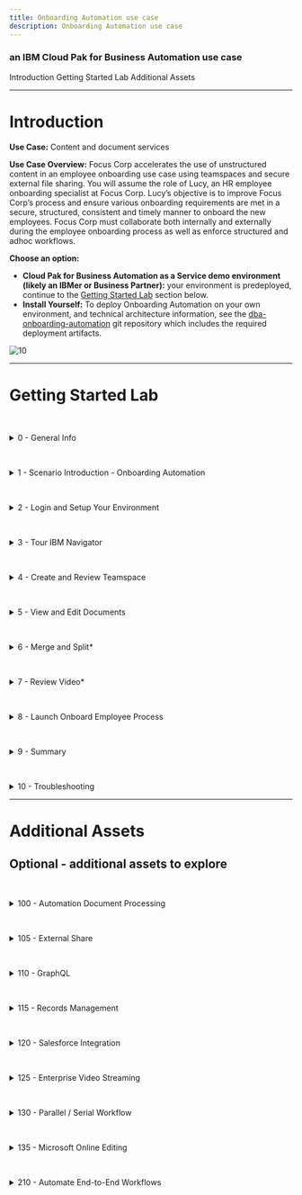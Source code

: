 ```yaml
---
title: Onboarding Automation use case
description: Onboarding Automation use case
---
```


### an IBM Cloud Pak for Business Automation use case

<AnchorLinks>
  <AnchorLink>Introduction</AnchorLink>
  <AnchorLink>Getting Started Lab</AnchorLink>
  <AnchorLink>Additional Assets</AnchorLink>
</AnchorLinks>

***

# Introduction

**Use Case:** Content and document services

**Use Case Overview:** Focus Corp accelerates the use of unstructured content in an employee onboarding use case using teamspaces and secure external file sharing. You will assume the role of Lucy, an HR employee onboarding specialist at Focus Corp. Lucy’s objective is to improve Focus Corp’s process and ensure various onboarding requirements are met in a secure, structured, consistent and timely manner to onboard the new employees. Focus Corp must collaborate both internally and externally during the employee onboarding process as well as enforce structured and adhoc workflows. 

**Choose an option:**

  * **Cloud Pak for Business Automation as a Service demo environment (likely an IBMer or Business Partner):** your environment is predeployed, continue to the [Getting Started Lab](#getting-started-lab) section below.
  * **Install Yourself:** To deploy Onboarding Automation on your own environment, and technical architecture information, see the <a href="https://github.com/ibm-cloud-architecture/dba-onboarding-automation" target="_blank">dba-onboarding-automation</a> git repository which includes the required deployment artifacts.

 ![10](./images/010-Intro-OnboardingAutomation.png)

***

# Getting Started Lab

<a name="lab-section-0"></a>
<br/>
<details>
<summary>0 - General Info</summary>

<br/>

Below are some of the icons used throughout this lab

> ℹ️ &nbsp; &nbsp; **Informational note**

> ⚠️  &nbsp; &nbsp;**Warning note**

> ﹡ &nbsp; &nbsp; **Sections identified with a ﹡ indicates that the section may require deeper technical expertise <br />
&nbsp; &nbsp; &nbsp; &nbsp; &nbsp; and should be skipped by non-technical users**

</details>

<a name="lab-section-1"></a>
<br/>
<details>
<summary>1 - Scenario Introduction - Onboarding Automation</summary>

<br/>

**Use Case Overview**

<br/>

Employee applicant (John Doe) submitted an employee application and video interview along with other materials as part of the employment application process. During this process, HR processors initially reviewed the employment application making comments and annotations on the document along with entering video bookmarks, allowing additional reviewers to quickly locate key responses. Lucy along with other reviewers are able to review all the information and documents pertaining to applicant John Doe in the teamspace in a consistent and secure manner using an intuitive user-interface. Some of the information such as the applicant's SSN, is available on some of the documents but they are redacted so that only reviewers with the appropriate permission are able to see the redacted content. The use of video bookmarks also allows Lucy to quickly jump to key sections of the video without necessarily having to watch the entire video. Finally, Lucy is able to integrate with enterprise workflow to launch additional manual and automated processes.

<br/>

**Discovery Map**

<br/>

![44](./images/000-Intro-DiscoveryMap.png)

<br/>

[Go to top](#lab-section-1) | [Go to Getting Started Lab](#getting-started-lab)
</details>

<a name="lab-section-2"></a>
<br/>

<details>

<summary>2 - Login and Setup Your Environment</summary>

<br/>

This demo requires the use of a Cloud Pak for Business Automation, select one of the options below to access an environment

<br/>

<a name="lab-section-2a"></a>
<br/>
<details>
<summary style="margin-left: 40px">Option 2A - Using a Cloud Pak for Business Automation as a Service environment (likely an IBMer or Business Partner)?</summary>

<br/>

<p style="margin-left: 40px">

IBM maintains multiple SaaS tenants that can be reserved and accessed by both IBMers and Business Partners.    

<br/>

Please login to IBM Technology Zone and navigate to <a href="https://techzone.ibm.com/collection/5fdfcf8b99cf35001ee4954d" target="_blank">here</a> to reserve an environment.  

<br/>
Once you have access to an environment, please continue here:

1\. Enablement Users, your environment setup should already be completed, please continue.  
2\. Demo Users, once your account administrator completes the below setup and provides you access, please continue.  
3\. Administrator Users, expand the following section to access additional steps to setup access for yourself and others in your environment.

</p>

<br/>

<a name="lab-section-2aa"></a>
<br/>
<details>
<summary style="margin-left: 80px">Additional on Cloud Administrator Setup</summary>

<p style="margin-left: 80px">

<br/>

1\. Login to your Cloud Pak for Business Automation as a Service demo environment <a href="http://automationcloud.ibm.com" target="_blank">here</a> to access your portal.  
2\. Open the menu in the upper left.  
3\. Under **Administer subscriptions**, click **Access management**.  
4\. Locate or search for your user and ensure all environments (Development and so on) are activated.  
5\. Click the pencil icon on the right side of your user row and ensure the appropriate roles are selected (below is an example set of roles).  
6\. Repeat this process for all users that need access using the below for reference.  

</p>

<br/>

<p style="margin-left: 80px">

<Row>
<Column colLg={4} colMd={4}>

**All User Access Roles**

![2](./images/required-roles.png)
<br/>

</Column>
<Column colLg={4} colMd={4}>

**All Administrator Roles**

![2](./images/all-admin-roles.png)
<br/>

</Column>
</Row>

</p>

<br/>

<p style="margin-left: 80px">

[Go to top](#lab-section-2aa) | [Go to Getting Started Lab](#getting-started-lab)

</p>

</details>

> Enablement and Demo Users, continue here...

<p style="margin-left: 40px">

4\. Login to your Cloud Pak for Business Automation as a Service demo environment <a href="http://automationcloud.ibm.com" target="_blank">here</a> to access your portal.  
5\. Open the menu in the upper left  
6\. Select **Production** and then **Run**  

<br/>

![11](./images/001c-Portal.png)

<br/>

7\. Click the **Business Automation Apps** tile to launch the Business Automation Navigator desktop  

<br/>

![11](./images/001d-Portal.png)

<br/>

8\. Wait for the desktop to load in a new browser window/tab (it can take some time)  

<br/>

9\. Start by reviewing the available demos, they all represent a business automation use case so you can easily get started.  

<br/>

![11](./images/001d-BAN.png)

<br/>

10\. When ready, click the **Onboarding Automation** tile to launch the demo.  

<br/>

![13](./images/Application01b.png)

<br/>

11\. Check the tabs to learn more about the demo  
&nbsp; &nbsp;&nbsp; &nbsp; a\. **Storyboard**  
&nbsp; &nbsp;&nbsp; &nbsp; b\. **Discovery Map**  

<br/>

![13](./images/Application03-Tabs.png)

<br/>

12\. Navigate to the **Run the demo!** tab and then click on the picture of the **Lucy - HR Employee Onboarding Specialist**  

<br/>

![13](./images/Application03-Lucy.png)

> Please continue to the next section...

[Go to top](#lab-section-2a) | [Go to Getting Started Lab](#getting-started-lab)
</p>
</details>

<br/>

<a name="lab-section-2b"></a>
<br/>
<details>
<summary style="margin-left: 40px">Option 2B - Are You Using Your Own Environment (not an on Cloud trial/demo)?</summary>

<br/>

<p style="margin-left: 40px">

1\. Standard Users, once your account administrator completes the below setup and provides you access, please continue.    
2\. Administrator Users, expand the following section to access additional information to setup access for yourself and others in your environment:  

<br/>

</p>

<details>
<summary style="margin-left: 80px">Additional Administrator Setup For Your Own Environment</summary>

<p style="margin-left: 80px">

<br/>

See the <a href="https://github.com/ibm-cloud-architecture/dba-onboarding-automation" target="_blank">dba-onboarding-automation</a> git repository to deploy on your own platform.

</p>

<br/>

</details>

> Standard Users, continue here...

<p style="margin-left: 40px">

3\. Ask your administrator for the URL to the desktop in Business Automation Navigator and your login credentials  

4\. Wait for the desktop to load in a new browser window/tab (it can take some time)  

5\. Start by reviewing the available demos, they all represent a business automation use case so you can easily get started.  

<br/>

![11](./images/001d-BAN.png)

<br/>

6\. When ready, click the **Onboarding Automation** tile to launch the demo.  

<br/>

![13](./images/Application01b.png)

<br/>

7\. Check the tabs to learn more about the demo  
&nbsp; &nbsp;&nbsp; &nbsp; a\. **Storyboard**  
&nbsp; &nbsp;&nbsp; &nbsp; b\. **Discovery Map**  

<br/>

![13](./images/Application03-Tabs.png)

<br/>

8\. Navigate to the **Run the demo!** tab and then click on the picture of the **Lucy - HR Employee Onboarding Specialist**  

<br/>

![13](./images/Application03-Lucy.png)

</p>

> Please continue to the next section...

<p style="margin-left: 40px">

[Go to top (Option 2b)](#lab-section-2b) | [Go to Getting Started Lab](#getting-started-lab)

</p>

</details>

<br/>

[Go to top](#lab-section-2) | [Go to Getting Started Lab](#getting-started-lab)
</details>

<a name="lab-section-3"></a>
<br/>
<details>
<summary>3 - Tour IBM Navigator</summary>

#### IBM Navigator is a desktop for an organization's workers to find and organize information.

<br/>

You are now a Human Resources (HR) Onboarding Specialist, Lucy, at Focus Corp reviewing an applicant, John Doe, for employment. As an onboarding specialist, Lucy will use the IBM Navigator user interface to review content submitted by John such as the employment application and video interview.

<br/>

Let's take a quick tour of the **IBM Navigator** user interface.

<br/>

1\. Click on the navigation menu icon in the upper left corner of the screen  

<br/>

The navigation menu icon (also commonly referred to as the hamburger icon) is used to access the navigation menu and features such as **Browse**, **Search**, **Share**, **Teamspaces**, **Work**, **Cases** and **Reports**. Additional features can also be added using plugins. This interface including the top banner, list of features and menu options are configurable through the use of desktops.

<br/>

Note: The **Reports** feature is used for Records Management and may or may not be installed on your environment. Records Management related activities such as declaring a record can be done automatically and also manually using the **Browse** feature. The **Work** and **Cases** feature show workflow tasks assigned to the user and case manager activities (respectively).

<br/>

 ![13](./images/100-Navigator-Hamburger.png)

<br/>

2\. Click the **Browse** feature  

<br/>

 ![44](./images/100-Navigator-BrowseFeature.png)

<br/>

You are now viewing a repository called **Corporate Operations** which is an **IBM FileNet Content Manager** repository. You can also access other repositories and perform cross-repository searches using **CM8** (IBM Content Manager), **CMOD** (IBM Content Manager OnDemand), **Box®** and **CMIS** (Content Management Interoperability Services) compliant repositories like **Alfresco®** and **Microsoft SharePoint®** On-Premises.

<br/>

3\. From the folder structure on the left side of the screen, traverse and click on the **Focus Corp Docs / Human Resources / Onboarded Employees** folder representing content for onboarded employees.  

<br/>

 ![13](./images/110c-Navigator-OnboardedEmployees.png)

<br/>

As shown the diagram above, the center or content area of the screen shows the selected content which may also be used to traverse the folder structure. Additionally, the top of the content area displays the full folder structure of the selected content.

<br/>

4\. Click on the **Selena Swift** checkbox as shown in the diagram below.  

<br/>

Please note that the folder can be selected by either clicking on the checkbox -OR- by clicking on the folder row. If a checkbox is not visible, contact your administrator to enable **Content list checkboxes** at the desktop level. Clicking on the folder name text will select the folder and additionally traverse into the folder.

<br/>

 ![13](./images/115-Navigator-SelenaSwift.png)

<br/>

For onboarded employee – **Selena Swift**, you can see custom folder properties such as the **First Name**, **Last Name**, **Employee ID**, **Onboarded** status and **Hire Date**.

<br/>

5\. Navigate to the **Focus Corp Docs / Human Resources / Onboarded Employees / Selena Swift / Employee Packet** folder and then click on the checkbox for the first document. Next, in the upper-right corner, select the different **Views** (**Details**, **Magazine**, **Filmstrip**). As shown in the diagram below, the **Details** view is shown as the default view.  

<br/>

 ![13](./images/120c-Navigator-EmployeePacket.png)

<br/>

In our example, Focus Corp maintains an **Employee Packet** folder that contains new employee info documents such as the **Confidentiality Agreement** and **Employee Manual**. In the **Details** view, you are able to see the thumbnail and properties of the selected content.

<br/>

6\. Select the **Magazine** view  

<br/>

 ![13](./images/121-Navigator-Magazine.png)

<br/>

In the **Magazine** view, you can now see the same content along with social features such as **Likes**, **Tags**, **Downloads** and **Comments**.

<br/>

7\. Select the **Filmstrip** view. The **Filmstrip** view is very useful for looking at media such pictures. Select the **Photos** folder below the **Employee Packet** folder and then select each picture document.

<br/>

 ![13](./images/122-Navigator-Filmstrip.png)

<br/>

[Go to top](#lab-section-3) | [Go to Getting Started Lab](#getting-started-lab)
</details>

<a name="lab-section-4"></a>
<br/>
<details>
<summary>4 - Create and Review Teamspace</summary>

#### Let’s now look at teamspaces. Teamspaces represent a focused view of the relevant folders, documents and searches that a team needs to complete their tasks.

<br/>

Our use case revolves around Lucy reviewing an existing teamspace for employee applicant John Doe. Typicaly, the teamspace would already be created, processed and reviewed by a few HR processors before reaching Lucy to further review and approve the applicant for onboarding. In this section, you first create an employee onboarding teamspace for the employee applicant John Doe. Next, you will review how a teamspace is used once it is created.

<br/>

<a name="lab-section-41"></a>
<br/>
<details>
<summary style="margin-left: 40px">4.1 - Create Teamspace</summary>
<p style="margin-left: 40px">

<br/>

An **Employee Onboarding** teamspace template should already be available. If not or if you want to learn more about creating teamspace templates, please proceed to the section below - **4.1.1 - Teamspace Template Builder**. Otherwise, proceed to section **4.1.2 - Teamspace Builder**.

<br/>

</p>

<a name="lab-section-411"></a>
<br/>
<details>
<summary style="margin-left: 80px">4.1.1 - Teamspace Template Builder*</summary>
<p style="margin-left: 80px">

> ℹ️ &nbsp; This section is optional, if you do not want to perform this section, please proceed to the next section.

This section covers the creation of a teamspace template using the teamspace template builder.

<br/>

The use of teamspace templates allows for the configuration of the folder hierarchy, documents, search templates, and security in a user-friendly wizard interface which can then be used to create teamspaces in a timely, secure and consistent manner.

<br/>

1\. From the navigation menu, click on **Teamspaces**  

<br/>

 ![13](./images/additional-assets/teamspace-template/100-Teamspace-Feature.png)

<br/>
<br/>

2\. Click on the **Templates** tab and then click on **New Template**  

<br/>

 ![13](./images/additional-assets/teamspace-template/110-New-Teamspace-Template.png)

<br/>

As shown in the diagram below, the **Teamspace Template Builder** is displayed.

<br/>

The teamspace template builder uses a wizard-driven user interface that guides you through the following steps:
- Define Teamspace Template
- Select Searches
- Select Classes or Entry Templates
- Folders and Documents Tree
- Select Roles

<br/>

 ![13](./images/additional-assets/teamspace-template/120-Template-Builder.png)

<br/>
<br/>

3\. Teamspace Template Builder - Define Teamspace Template  

<br/>

Enter a value for the **Template name** and **Template description**. If you are using a shared environment and plan to share the template, please select a value that distinguishes your template from others. In the diagram below, a generic template name and description is used for the employee onboarding use case and specified not to share the template.

<br/>

At this point, you can continue to the next step by clicking on the **Next** button for the remaining configuration items (searches, classes/entry templates, folders/documents and roles). At any point, you can complete the configuration of the template by clicking on the **Finish** button and optionally edit the configuration at a later time.

<br/>

When complete, click on the **Next** button to continue to the next step.

<br/>

 ![13](./images/additional-assets/teamspace-template/130-Define-Teamspace-Template.png)

<br/>
<br/>

4\. Teamspace Template Builder - Select Searches  

<br/>

You will not specify any searches for the teamspace, click the **Next** button to continue to the next step

<br/>

 ![13](./images/additional-assets/teamspace-template/140b-Select-Searches.png)

<br/>
<br/>

5\. Teamspace Template Builder - Select Classes or Entry Templates  

<br/>

This step specifies either document classes or entry templates that can be used to store documents into the teamspace. You will configure this step using classes. As shown in the diagram below, first click the option for **Use classes to add documents**. Select the **Employment Application** and the **Document** classes and click the **Add** button. Finally, click on the **Next** button to continue to the next step.

<br/>

 ![13](./images/additional-assets/teamspace-template/150-Template-Select-Classes.png)

<br/>

>Note: if the **Employment Application** class is not available, please contact your Administrator to make it available to you. Otherwise, selecting the default **Document** is sufficient - you will just not see the custom properties (First Name, Last Name, Application Date) when adding the application document to the teamspace.

<br/>
<br/>

6\. Teamspace Template Builder - Folders and Documents Tree

<br/>

This step configures the folder structure that will be used for the teamspace. Additionally, documents can be added to the folder(s). The use of a common folder structure and default documents provides a consistent process so that any teamspaces created with this template uses a consistent and standardized folder hierarchy and documents.

<br/>

Click **New Folder** and then build the folder structure shown below or create your own custom folder structure. To add a document to a folder, click on the **Add Document** button and add a document. When complete, click on the **Next** button to continue to the last step.

<br/>

 ![13](./images/additional-assets/teamspace-template/160-Folders-Documents-Tree.png)


<br/>
<br/>

7\. Teamspace Template Builder - Select Roles

<br/>

This steps allows you to either associate existing role templates or create custom roles for the teamspace template. Click **New Role**, enter a **Role Name** / **Role Description** and then set the desired permissions for the role.

<br/>

As shown in the diagram below, create one or more the following custom roles: HR - Human Resources, Payroll - Payroll, Manager - Department Manager, IT - Information Technology. Alternatively, you can also select an existing role template available at the bottom and add them to the teamspace template. When complete, click on the **Finish** button to complete the setup of the teamspace template. The teamspace template can be updated at a later time if desired.

<br/>

 ![13](./images/additional-assets/teamspace-template/170b-Select-Roles.png)

<br/>

The teamspace template is now complete, please refer to the next section **4.1.2 Teamspace Builder** to create a teamspace from this template.

<br/>

[Go to top (Teamspace Template Builder)](#lab-section-411) | [Go to Getting Started Lab](#getting-started-lab)

<br/>

</p>

</details>

<a name="lab-section-412"></a>
<br/>
<details>
<summary style="margin-left: 80px">4.1.2 - Teamspace Builder</summary>
<p style="margin-left: 80px">

<br/>

This section covers how to create a teamspace from the **Employee Onboarding** teamspace template that was created in the section above.

<br/>

Download the items below, these items will be added later to the teamspace:
* Employment Application - [Focus Corp - Employment Application.pdf](https://github.com/ibm-cloud-architecture/dba-onboarding-automation/raw/main/content-services/sample-content/Focus%20Corp%20-%20Employment%20Application.pdf)
* Video Interview - <a href="https://ibm.box.com/s/wrg8tk9cx7bi4g23wjk19esxi1rmnl8l" target="_blank">Focus Corp - Video Interview - John Doe - KT.mp4</a>

<br/>

1\. From the navigation menu, click on **Teamspaces**

<br/>

 ![13](./images/additional-assets/teamspace-template/100-Teamspace-Feature.png)

<br/>

2\. Click on the **Teamspaces** tab and then click on **New Teamspace**

<br/>

 ![13](./images/additional-assets/teamspace-template/200b-New-Teamspace.png)

<br/>

As shown in the diagram below, the **Teamspace Builder** is displayed.

<br/>

Similar to the **Teamspace Template Builder**, the **Teamspace Builder** uses a wizard-driven user interface that guides you through the following steps:
- Define Teamspace
- Select Searches
- Select Classes or Entry Templates
- Folders and Documents Tree
- Select Users

<br/>

 ![13](./images/additional-assets/teamspace-template/210-Teamspace-Builder.png)

<br/>

3\. Teamspace Builder - Define Teamspace  

<br/>

Enter a value for the **Template name** and **Template description**. If you are using a shared environment, please select a value that distinguishes your teamspace from others. Next, select the **Employee Onboarding** template or the teamspace template that was created in section **4.1.1 Teamspace Template Builder**.

<br/>

When complete, review the information after the diagram below and then click on the **Next** button to continue to the next step.

<br/>

![13](./images/additional-assets/teamspace-template/220-Define-Teamspace.png)

<br/>

You can directly build the teamspace or you can specify the teamspace template that contains some predefined configuration settings. Using the template allows us to consistently build the teamspace ensuring the proper folder, documents, searches and roles are configured for every new project. At the same time, you are also able to slightly modify these settings as you create the teamspace for any additional configuration that may be needed for the specific teamspace.

<br/>

At this point, you can continue to the next step by clicking on the **Next** button for the remaining configuration items (searches, classes/entry templates, folders/documents and roles). At any point, you can complete the configuration of the template by clicking on the **Finish** button and optionally edit the configuration at a later time.

<br/>

When complete, click on the **Next** button to continue to the next step.

<br/>

4\. Teamspace Builder - Select Searches

<br/>

Any saved searches that were included in the teamspace template should be listed in the **Selected searches** area. If desired, add any searches that you would like to be included in the teamspace. When complete, click the **Next** button to continue to the next step.

<br/>

![13](./images/additional-assets/teamspace-template/230-Select-Searches.png)

<br/>

5\. Teamspace Builder - Select Classes or Entry Templates

<br/>

This step identifies the classes or entry templates that were configured with the teamspace template. Any document classes or entry templates that were included in the teamspace template should be listed in the **Selected Classes / Entry Templates** area.

<br/>

Click the **Next** button

<br/>

![13](./images/additional-assets/teamspace-template/240-Teamspace-Select-Classes.png)


<br/>

6\. Teamspace Builder - Folders and Documents Tree

<br/>

As shown below, the folder structure and associated documents were automatically created based on the teamspace template. In this step, you will add the [Employment Application](https://github.com/ibm-cloud-architecture/dba-onboarding-automation/raw/main/content-services/sample-content/Focus%20Corp%20-%20Employment%20Application.pdf) into **Application** folder.

<br/>

Right-click on the **Application** folder and click on **Add Document from Local Drive**

<br/>

![13](./images/additional-assets/teamspace-template/250-Add-Application.png)

<br/>

7\. Teamspace Builder - Folders and Documents Tree - Add Document - Employment Application

<br/>

As shown in the diagram below, enter the following:  
  1\. File name - **Focus Corp - Employment Application.pdf**  
  2\. Class - **Employment Application**  
  3\. First Name - **John**  
  4\. Last Name - **Doe**  
  5\. Application Date - select any date  

<br/>

When complete, click on the **Add** button

<br/>

![13](./images/additional-assets/teamspace-template/255b-Add-Document.png)

<br/>

8\. Teamspace Builder - Folders and Documents Tree - Add Document - Video Interview

<br/>

Using the same process as the step above, add the <a href="https://ibm.box.com/s/wrg8tk9cx7bi4g23wjk19esxi1rmnl8l" target="_blank">Video Interview</a> into the **Application / Video Interview** folder.

<br/>

As shown in the diagram below, enter the following:  
  1\. File name: Choose Files - **Focus Corp - Video Interview - John Doe - KT.mp4**  
  2\. Class - **Document**  

<br/>

When complete, click on the **Add** button

<br/>

![13](./images/additional-assets/teamspace-template/258-Add-Video.png)

<br/>

9\. Teamspace Builder - Select Users

<br/>

As shown in the diagram below, your user name should be identified as an owner of the teamspace. To add yourself to another role, click on a role in the **Available roles** area. To add additional users to the teamspace, click on **Add Users and Groups...** and add any additional users or groups to the teamspace.

<br/>

When complete, click the **Finish** button to complete the setup of your teamspace.

<br/>

![13](./images/additional-assets/teamspace-template/260-Teamspace-Users.png)

<br/>

[Go to top (Teamspace Builder)](#lab-section-412) | [Go to Getting Started Lab](#getting-started-lab)
</p>
</details>

<br/>

<p style="margin-left: 40px">

[Go to top (Create Teamspace)](#lab-section-41) | [Go to Getting Started Lab](#getting-started-lab)
</p>
</details>

<br/>

<a name="lab-section-42"></a>
<br/>
<details>
<summary style="margin-left: 40px">4.2 - Review Teamspace</summary>

<p style="margin-left: 40px">

<br/>

1\. From the navigation menu, select **Teamspaces**  

<br/>

 ![13](./images/200-Teamspace-Feature.png)

<br/>

A list of teamspaces should be displayed. In the diagram below, the  **Employee Onboarding - John Doe** teamspace is highlighted.

<br/>

 ![13](./images/210-Teamspaces.png)

> Note: Please use the teamspace that was created in **4.1.2 - Teamspace Builder**. Let's refer to this as **your teamspace** going forward.

<br/>

2\. Locate your teamspace and right-click on it and select **Modify**, **Roles**  

<br/>

 ![13](./images/220-Teamspace-Roles.png)

<br/>

A teamspace can be configured with custom roles for granular security permissions. Clicking on a role allows you to view and manage the security permissions of the role. In the diagram below, the **HR - Human Resources** custom role and associated permission are shown. The **Team** tab can also be selected to view and manage users/groups assigned to the role.

<br/>

 ![13](./images/230-Teamspace-Roles-Security.png)

<br/>

3\. Click **Cancel** to exit the **Modify Teamspace** screen  

<br/>

4\. You are now back at the list of teamspaces, click on your teamspace name to view it  

<br/>

 ![13](./images/210-Teamspaces.png)

<br/>

As shown in the digram below, this is your teamspace - note the three sections on the left side of the screen for **Browse** to manage content, **Search** to manage saved searches, **Team** to view members of the teamspace.

<br/>

Note the folder structure in the **Browse** section, this and the associated documents were automatically created using the teamspace template.

<br/>

The middle/main section of the screen displays the content selected in the **Browse** and **Search** section. As shown in the diagram above, the **Application** folder is selected in the **Browse** section with the contents of the folder displayed in the main section.

<br/>

On the right side of the screen, you will see a thumbnail of the document selected in the main section along with a **Properties** section showing the custom document properties associated with the document (**First Name**, **Last Name**, **Application Date**) along with the document **System Properties**.

<br/>

 ![13](./images/240-Teamspace-View.png)

<br/>
<br/>

[Go to top (Review Teamspace)](#lab-section-42) | [Go to Getting Started Lab](#getting-started-lab)
</p>
</details>

<br/>

<a name="lab-section-43"></a>
<br/>
<details>
<summary style="margin-left: 40px">4.3 - Prepare Teamspace Content*</summary>
<p style="margin-left: 40px">

> ⚠️ &nbsp; **This section is optional and covers the preparation of teamspace content, if you do not want to perform this section, please proceed to the next section. The preparation of the Employment Application document assumes you have familiarity with creating annotations.**

The following teamspace content will be prepared in this section:

<br/>

* **Employment Application**: prepare the document with initial annotations for lab section **5 - View and Edit Documents**

<br/>

* **Video Interview**: prepare the video with intial bookmarks for lab section **7 - Review Video**.

<br/>

<a name="lab-section-431"></a>
<br/>
<details>
<summary style="margin-left: 80px">4.3.1 - Prepare Employment Application</summary>
<p style="margin-left: 80px">

<br/>

You will create annotations to the application document in prepartion for section **5 - View and Edit Documents**.

<br/>

1\. Continuing from section [4.2 - Review Teamspace](#lab-section-42) - open your teamspace and open the application document (Focus Corp - Employment Application.pdf)  

<br/>

![13](./images/300-Application-Document.png)

<br/>

2\. Using the diagram below as a reference, create the following annotations/comments:  
&nbsp; &nbsp; &nbsp; &nbsp; a\. Redaction annotation on the Social Security Number with redaction reason **Social Security Number**  
&nbsp; &nbsp; &nbsp; &nbsp; b\. Highlight annotation on the salary desired amount (85,000)  
&nbsp; &nbsp; &nbsp; &nbsp; c\. Sticky note annotation with text: Salary request exceeds job posting - please review  
&nbsp; &nbsp; &nbsp; &nbsp; d\. Text annotation with text: Salary request exceeds job posting - please review  
&nbsp; &nbsp; &nbsp; &nbsp; e\. Stamp annotation with the **Received date** stamp  
&nbsp; &nbsp; &nbsp; &nbsp; f\. Stamp annotation with the **Reviewed date** stamp  
&nbsp; &nbsp; &nbsp; &nbsp; g\. Document comment with comment: Salary request exceeds job posting - please review  
&nbsp; &nbsp; &nbsp; &nbsp; h\. Document comment with comment: Salary adjust was approved, please proceed with this candidate  
&nbsp; &nbsp; &nbsp; &nbsp; i\. Document comment with comment: This is a test comment, right-click this comment and select Edit/Delete to edit or delete this comment  

<br/>

![13](./images/305-Annotations.png)

<br/>

3\. When complete, click on the **Save** icon to save your updates and then the **X** icon to exit the viewer.  

<br/>

![13](./images/302-Annotation-Save.png)

<br/>

[Go to top (Prepare Employment Application)](#lab-section-431) | [Go to Getting Started Lab](#getting-started-lab)

<br/>

</p>

</details>

<a name="lab-section-432"></a>
<br/>
<details>
<summary style="margin-left: 80px">4.3.2 - Prepare Video Interview</summary>
<p style="margin-left: 80px">

<br/>

You will create video bookmarks to the video interview in prepartion for section **7 - Review Video**

<br/>

1\. From your teamspace, click on the video name (Focus Corp - Video Interview - John Doe - KT.mp4) in the folder: **Employee Onboarding \ Application \ Video Interview**.  

<br/>

 ![13](./images/380-Video-Launch.png)

<br/>

2\. Click on the **Open in New Window** icon in the upper right corner of the viewer to open the viewer in a new window so you can access the video bookmark feature.  

<br/>

 ![13](./images/382-Video-OpenNewWindow.png)

<br/>

3\. Locate a time in the video to create a bookmark. This can be done by playing the video and pausing at the desired location. Once you have a good idea where to place the bookmark, click on **Bookmarks**, **New Bookmark** and then enter the **Name** and optionally the **Description**. If necessary, adjust the **Start Time** to the desired time in the video. Lastly, click on the **Ok** button to save the bookmark.  

<br/>

These are the bookmarks that should be created - please create at least 2-3 of these bookmarks
  1\. Tell me about yourself (00:00:07)  
  2\. Why shoud we hire you? (00:00:31)  
  3\. Why did you leave your last job? (00:00:51)  
  4\. What is your greatest weakness? (00:01:05)  
  5\. What are your greatest strength? (00:01:21)  
  6\. Where do you see yourself in 5 years? (00:01:42)  
  7\. What do you like to do outside of work? (00:01:57)  

<br/>

 ![13](./images/383-Video-New-Bookmark-Add.png)

<br/>

When complete, exit the viewer.

<br/>

[Go to top (Prepare Video Interview)](#lab-section-432) | [Go to Getting Started Lab](#getting-started-lab)
</p>
</details>

<br/>

[Go to top (Prepare Teamspace Content)](#lab-section-43) | [Go to Getting Started Lab](#getting-started-lab)
</p>
</details>

<br/>

[Go to top (Create and Review Teamspace)](#lab-section-4) | [Go to Getting Started Lab](#getting-started-lab)
</details>


<a name="lab-section-5"></a>
<br/>
<details>
<summary>5 - View and Edit Documents</summary>


> ℹ️ &nbsp; Use the application document (**Focus Corp - Employment Application.pdf**) that was added to the teamspace in section [4.1.2 - Teamspace Builder](#lab-section-412). This document represents the employee applicant's employment application and also contains an I9 document which will you split into a second document using the **Merge and Split** option. Additional, please review section [4.3.1 - Prepare Employment Application](#lab-section-431) for the initial annotations that should be placed on the application document.

1\. From your teamspace, click on the application document (Focus Corp - Employment Application.pdf)  

<br/>

 ![13](./images/300-Application-Document.png)

<br/>
<br/>

2\. Review the different areas of the viewer including the various tools/icons as shown in the diagram below.  

<br/>

> ℹ️ &nbsp; Hovering the mouse over each tool displays a tool tip identifying the purpose of the tool.

 ![13](./images/300b-Viewer-Overview.png)

<br/>

3\. From view settings area of the screen, click on the **Fit to window** icon to fit a full page of the document in the display  

 ![13](./images/310c-Viewer-Fit.png)

<br/>

As displayed in the diagram above, the page should now fit in the display window. You can now see the full page of the document including all the redactions and annotations on the first page. Annotations allow you to mark up a document with items such as lines, rectangles, redactions, text, highlights, sticky notes, pencil and stamps. Each annotation has security permissions and includes the user and timestamp the annotation was created/modified.

> ℹ️ &nbsp; The annotations displayed in the steps above/below may not be present if you did not create them when you added the document to the teamspace. If so, use the diagram to identify what would have displayed and optionally create the annotation identified in the step. Otherwise, simply ignore the step and continue to the next step.

<br/>

4\. For each redaction and annotation, hover the mouse over the item to see who created the item and the creation timestamp.  

<br/>

 ![13](./images/315-Viewer-Timestamp.png)

<br/>
<br/>

5\. Right-click on a redaction then select the first option which is **Select redaction reason**  

<br/>

 ![13](./images/320c-Viewer-Redaction-Reason.png)

<br/>

As displayed in the diagram above, the reason for the redaction is displayed and can also be set to a different reason if desired. Redaction Reasons use role-based security so that only users within a configured role can see behind the redaction and/or manage the redaction. Additionally, data capture/processing solutions can be configured to automatically redact values such as a Social Security Number and associate with the redaction reason.

<br/>
<br/>

6\. Click **Cancel** to exit out of the **Select Redaction Reason** dialog window.  

<br/>
<br/>

7\. From the annotation toolbar, click on the **Filled rectangle** annotation (also referred to as a redaction). Next, draw a rectangle around the Driver's License value (Y521793367692).  

<br/>

 ![13](./images/322-Viewer-Create-Redaction.png)

<br/>
<br/>

8\. Right-click on the redaction created above and click on the **Edit redaction reason** option to bring up the **Select redaction reason** dialog. From the dialog, select **PII** and then click on the **OK** button.  

<br/>

 ![13](./images/323-Viewer-Set-Redaction-Reason.png)

<br/>
<br/>

9\. On the application document, locate the yellow sticky note on the document and either double-click on the sticky note -OR- right-click on the sticky note and then click on the second menu option for **Edit text**  

<br/>

 ![13](./images/330b-Sticky-Note.png)

<br/>

As displayed in the diagram above, the text for the **Sticky note** annotation is displayed along with the creation/modified timestamp. With appropriate security, you are also able to modify the text. The **Sticky note** in the annotation toolbar is also identified in the diagram if you want to create a new **Sticky note** annotation.

<br/>

To the right of the **Sticky note** annotation on the application document, there is also a **Text** annotation to display text without having to open the annotation.

<br/>
<br/>

10\. In the upper-right corner of the viewer, click on the **View Comments** icon  

<br/>

 ![13](./images/340b-Doc-Comment.png)

<br/>

As displayed in the diagram above, any existing document comments are displayed here. The **Filter** box can be used to search for a specific comment. A new comment can be added by entering text at the bottom of the viewer and then pressing the **Enter** button. If the user has appropriate security, existing comments can be edited or deleted by right-clicking on a comment and then clicking on the **Edit** or **Delete** option as shown in the diagram above.

<br/>

Additionally, document comments can be added directly from the document by right-clicking on the document and then selecting the **Properties** menu option.

<br/>

When complete, click on the **View Comments** icon at the top of the viewer to toggle out of the **View Comments** mode.

<br/>
<br/>

11\. After exiting the **View Comments** mode, review the existing **Stamp** annotations and enter a new **Stamp** annotation by clicking on the **Stamp** annotation in the **Annotations** bar area on the right side of the viewer. Next, click on the **Approved** annotation icon and then click where you want the annotation to be located on the document.  

<br/>

 ![13](./images/350-Stamp.png)

<br/>

As displayed in the diagram above, the existing stamp annotations are shown magnified. These stamp annotations represent when the document was received and reviewed. After clicking on the **Approved** stamp annotation, the **Stamp** annotation should now appear on the document with your email address along with the date.

<br/>

When complete, click on the **Save** icon to save the document with the newly created annotation.

<br/>
<br/>

12\. Click on the **Thumbnails view** icon from the bottom of the viewer.  

<br/>

 ![13](./images/360-Thumbnail.png)

<br/>

As displayed in the diagram above, the thumbnails of each page of the document are displayed.

<br/>

 ![13](./images/362-Thumbnail-Size.png)

<br/>

<br/>

Congratulations, you completed the **View and Edit Documents** steps. Please note the additional features to view and edit documents:
  - IBM Content Navigator Edit Service – edit directly in any desktop application
  - IBM Navigator Sync – sync and collaborate on documents directly from a computer desktop or mobile device
  - IBM Navigator Mobile – access, manage and sync content on your mobile device
  - IBM Navigator for Microsoft Office® –  access and manage content within Microsoft Office
  - Microsoft Office Online Editing® –  collaborative editing using Microsoft Office 365® or Microsoft Office Online Server®
  - IBM Enterprise Video Streaming – stream video with automatic caption generation and automated transcoding for multiple bitrates, video size and quality

<br/>

[Go to top](#lab-section-5) | [Go to Getting Started Lab](#getting-started-lab)
</details>

<a name="lab-section-6"></a>
<br/>
<details>
<summary>6 - Merge and Split*</summary>

> ℹ️ &nbsp; This section is optional, if you do not want to perform this section, please proceed to the next section.

Continuing from the previous section viewing the thumbnails of the application document - the first five pages represent the actual application document. The next four pages is an **I9 - Employment Verification** document that does not belong in the same document. You will use the **Merge and Split** feature to first create a copy of our document and then remove the first five pages to create a separate I9 document. Next, you will remove the last four pages of our employment application document so that it only contains the correct pages.

<br/>
<br/>

1\. From the upper-right corner of the viewer, select the **Open in New Window** icon to open the viewer in a separate window which allows us to select the **Merge and Split** option.  

<br/>

 ![13](./images/370-MergeSplit-Open.png)

<br/>
<br/>

2\. From the separate viewer window, select the **Merge and Split** icon at the top of the viewer.  

<br/>

 ![13](./images/372-MergeSplit-Option.png)

<br/>

As displayed in the diagram below, you are now in the **Merge and Split** mode where you can see the three icons for **Cut**, **Copy** and **Paste**. You are also able to move one or more pages by selecting the page(s) and dragging it to the desired location.

<br/>

 ![13](./images/373-MergeSplit-Main.png)

<br/>
<br/>

4. Select the **Add document** icon from the top menu bar so that you can create the separate document  

<br/>

 ![13](./images/374-MergeSplit-AddDoc.png)

<br/>

As displayed in the diagram below, the **Add Document** window appears. Update the **Class** property to **Document** and the **Document Title** property to **John Doe - I9**.  Next, click the **Add** button to add the document.

<br/>

 ![13](./images/375-MergeSplit-DocSave.png)

<br/>
<br/>

5. There should now be two tabs in the document viewer with the second tab representing the newly added **John Doe - I9** document. You want to remove the employee application pages - select the first five pages of the document and then click on the **Cut** icon to remove the selected pages.  

<br/>

 ![13](./images/376-MergeSplit-I9.png)

<br/>
<br/>

6. As shown in diagram below, there should be four document pages. Click on the **Check in document** icon to save and check-in the document to the repository.  

<br/>

 ![13](./images/377-1-MergeSplit-I9CheckIn.png)

<br/>
<br/>

7. Click on the first document tab which is our original employment application document.  

<br/>

 ![13](./images/378-1-MergeSplit.png)

<br/>

8. Select the last four pages of the document and then select the **Cut** icon to remove the I9 document pages.  

<br/>

 ![13](./images/378-2c-MergeSplit-Cut.png)

<br/>

9. Click on the **Check in document** icon to save and check-in the document to the repository.  

<br/>

 ![13](./images/378-3-MergeSplit-Save.png)

<br/>

You can now exit the document viewer to return back to the teamspace.

<br/>
<br/>

[Go to top](#lab-section-6) | [Go to Getting Started Lab](#getting-started-lab)
</details>

<a name="lab-section-7"></a>
<br/>
<details>
<summary>7 - Review Video*</summary>

> ℹ️ &nbsp; This section is optional, if you do not want to perform this section, please proceed to the next section. If you perform this section, please review section [4.3.2 Prepare Video Interview](#lab-section-432) to prepare the video with bookmarks.

Let's now take a look at the video viewer to view and stream videos and audio files.

<br/>

1\. From your teamspace, click on the video name in the folder: **Employee Onboarding \ Application \ Video Interview**.  

<br/>

 ![13](./images/380-Video-Launch.png)

<br/>

Note that selecting the video will also provide a short live preview of the video in the right pane along with the properties of the video.

<br/>
<br/>

2\. Click on the **Open in New Window** icon in the upper right corner of the viewer to open the viewer in a new window so you can access the video bookmark feature.  

<br/>

 ![13](./images/382-Video-OpenNewWindow.png)

<br/>
<br/>

3\. Click on **Bookmarks** on the top left area of the viewer  

<br/>

 ![13](./images/383-Video-Bookmarks.png)

<br/>

After selecting **Bookmarks**, the list of video bookmarks will be displayed. These were manually entered by an HR specialist during the initial application review process. Each bookmark identifies the name of the bookmark, bookmark description, the time of the bookmark and the user who created the bookmark. The use of video bookmarks is very valuable for Focus Corp to be able to quickly review key segments of the video without viewing the entire video. Additionally, the video viewer enables you to view, collaborate and easily stream large video files without requiring any browser plugins.

<br/>

Entering text in the **Filter** field also allows you to search on the name of the bookmark allowing for even faster location of a particular bookmark in the event there are numerous bookmarks. For example, enter **strengths** to quickly go to the bookmark named **What is your greatest strengths**

<br/>
<br/>

4\. From the bookmark list, click on a bookmark and then cycle through the bookmarks by clicking on the **Previous** and/or **Next** buttons  

<br/>

 ![13](./images/384-Video-PreviousNext.png)

<br/>

Notice that the video starts immediately as you click each bookmark with little or no lag. When the video is initially opened, the video can be played right away as the video is streamed in the background.

<br/>
<br/>

5\. Let's now create a new bookmark. Locate a time in the video to create a bookmark. This can be done by playing the video and pausing at the desired location. Once you have a good idea where to place the bookmark, click on **New Bookmark** and then enter the **Name** and optionally the **Description**. If necessary, adjust the **Start Time** to the desired time in the video.  

<br/>

 ![13](./images/385-Video-NewBookmark.png)

<br/>

[Go to top](#lab-section-7) | [Go to Getting Started Lab](#getting-started-lab)
</details>

<a name="lab-section-8"></a>
<br/>
<details>
<summary>8 - Launch Onboard Employee Process</summary>

<br/>

Lucy is now ready to approve the employee applicant, let's trigger a workflow to start the downstream onboarding process.

<br/>

1\. From your teamspace, browse to the **Application** folder and right-click on the employment appliction to select the menu option for **Workflow**, **Launch Process**  

<br/>

 ![13](./images/600-LaunchProcess.png)

<br/>
<br/>

2\. Select the **Onboard Employee** process and click the **OK** button  

<br/>

 ![13](./images/610-LaunchProcess-OnboardEmployee.png)

<br/>
<br/>

3\. Enter any comments in the **Review Request Details**  

<br/>

 ![13](./images/620-LaunchProcess-LaunchUI.png)

<br/>

As shown in the diagram above, the launch screen is displayed with properties such as the **Document Name**, **First Name**, **Last Name**, and **Application Date** automatically populated from the document properties. You are able to view the contents of employement application as a final check and ultimately trigger the process by clicking on the **Launch process** button.

<br/>
<br/>

4\. Click the **Launch process** button to start the process.  

<br/>

 ![13](./images/625-LaunchProcess-Launch.png)

<br/>

Although not fully implemented within this scenario, the process just launched would orchestrate downstream activities to onboard the applicant including manual and automated steps such as sending the offer letter and employee packet, preparing backend systems for enrollment such as benefits, payroll and IT accounts.

<br/>

[Go to top](#lab-section-8) | [Go to Getting Started Lab](#getting-started-lab)
</details>

<a name="lab-section-9"></a>
<br/>
<details>
<summary>9 - Summary</summary>

<br/>

As you saw, content services enables secure and compliant content access through the use of teamspaces, viewing and editing capabilities such as role-based Redactions, merge and split, video bookmarks and finally workflow to automate additional processes. The Cloud Pak for Business Automation provides a powerful, pre-integrated platform including Content Services alongside additional business automation services such as Workflow (BAW), RPA, Decisions (ODM and ADS) and more.

<br/>

Please visit the [Additional Assets](#additional-assets) section for additional features not covered in this lab.

<br/>

[Go to top](#lab-section-9) | [Go to Getting Started Lab](#getting-started-lab)
</details>

<a name="lab-section-10"></a>
<br/>
<details>
<summary>10 - Troubleshooting</summary>

<br/>

1\. Focus Corp folder/documents or Teamspaces are not available  
If using a Cloud Pak for Business Automation as a Service tenant, please ensure you have selected the Production environment.  Otherwise, contact the environment administrator to confirm the set up instructions have been completed.  

<br/>

2\. Navigator Browse - Unable to modify folder and document  
When using an Enablement environment, security permissions are restricted to allow only viewing of folders and documents. One exception is the folder: Corporate Operations / Focus Corp / Human Resources / Onboarded Employees / Unsecured  

<br/>

3\. Launch Onboard Employee Processing  
Chrome is the recommended browser to display the document in the viewer. If using Firefox, you may need to temporarily disable the CSP header to view the document at this time.  For both viewers, ensure the default action to display PDF documents is set to use the browser.  

<br/>

[Go to top](#lab-section-10) | [Go to Getting Started Lab](#getting-started-lab)
</details>

***

# Additional Assets

## Optional - additional assets to explore

<a name="additional-assets-100"></a>
<br/>
<details>
<summary>100 - Automation Document Processing</summary>

<br/>

Video: <a href="https://youtu.be/Y3dyHRjFvxU" target="_blank">Automation Document Processing Overview (3:46)</a>

<br/>

![13](./images/additional-assets/AutomationDocumentProcessingOverview.png)

Traditional document capture solutions cannot meet the document processing demands of today’s digital world. Increased market demand for speed and flexibility, combined with exponential growth in regulatory compliance requirements prevent enterprises from realizing the potential for digital transformation. Applying a full document processing workflow with low-code development tools and advanced AI with deep learning, enterprises can use IBM Automation Document Processing to eliminate manual work across the enterprise.

<br/>

[Go to top](#additional-assets) | [Go to Introduction](#introduction) | [Go to Getting Started Lab](#getting-started-lab)

</details>

<a name="additional-assets-105"></a>
<br/>
<details>
<summary>105 - External Share</summary>

<br/>

Video: <a href="https://youtu.be/DXaPzYLYaGc" target="_blank">Securely Share Content with External Users (3:37)</a>

<br/>

![13](./images/additional-assets/TE-ExternalShare-Thumbnail.png)

<br/>

Content management is a team sport, and some of your team may be trusted external users. In this demo, you'll provide external users access to content in a simplified Navigator interface with security, full access control, and the same redaction of your sensitive or private data.

<br/>

[Go to top](#additional-assets) | [Go to Introduction](#introduction) | [Go to Getting Started Lab](#getting-started-lab)

</details>

<a name="additional-assets-110"></a>
<br/>
<details>
<summary>110 - GraphQL</summary>

<br/>

Video: <a href="https://ibm.biz/SimplifyDevelopmentFileNetGraphQL" target="_blank">Simplify Development using the FileNet GraphQL API (7:18)</a>

<br/>

![13](./images/additional-assets/FileNetGraphQL-Thumbnail-Intro.png)

<br/>

The FileNet GraphQL API enables you to query and manipulate data easily through an intuitive and flexible syntax that simplifies application development for your Content Platform Engine. The API allows you to request the exact information you need and receive predictable results reducing the number of network calls and bandwidth requirements improving performance.

<br/>

[Go to top](#additional-assets) | [Go to Introduction](#introduction) | [Go to Getting Started Lab](#getting-started-lab)

</details>

<a name="additional-assets-115"></a>
<br/>
<details>
<summary>115 - Records Management</summary>

<br/>

Video: <a href="https://youtu.be/a-iOyZdHHv8" target="_blank">Records Management (3:15)</a>

<br/>

![13](./images/additional-assets/RecordsManagement.png)

<br/>

IBM Enterprise Records provides content, processes and connectivity to help you maintain and provide a record of compliance for electronic and physical records. The comprehensive solution enables you to streamline records-based activities and help enforce compliance with retention policies, with or without user participation. Using IBM, you can capture, declare, classify, store and dispose of electronic and physical records according to fiscal, legal and regulatory requirements. IBM Enterprise Records is also available as managed service on cloud and for a containerized deployment in a private or public cloud.

<br/>

[Go to top](#additional-assets) | [Go to Introduction](#introduction) | [Go to Getting Started Lab](#getting-started-lab)

</details>

<a name="additional-assets-130"></a>
<br/>
<details>
<summary>120 - Salesforce Integration</summary>

<br/>

Video: <a href="https://ibm.biz/FileNetSalesforce" target="_blank">Salesforce CRM Content to FileNet (6:29)</a>

<br/>

![13](./images/additional-assets/SalesforceOverview2.png)

Seamlessly connect Salesforce with FileNet Content Manager to eliminate a content silo and manage Salesforce content within the leading, modern FileNet Content Manager platform. This native integration allows Salesforce users to store and manage related content seamlessly in FileNet Content Manager as it relates to Salesforce accounts, cases, opportunities, and more. They will no longer need to switch applications to find related information. With a Salesforce-oriented user experience, this connector will require minimal to no training, and IT teams can take advantage of the feature-rich content management capabilities of FileNet and govern enterprise content in one place.

<br/>

[Go to top](#additional-assets) | [Go to Introduction](#introduction) | [Go to Getting Started Lab](#getting-started-lab)
</details>

<a name="additional-assets-125"></a>
<br/>
<details>
<summary>125 - Enterprise Video Streaming</summary>

<br/>

Video: <a href="https://youtu.be/QGdUarOt9hc" target="_blank">Stream and Manage Video with FileNet Enterprise Video Streaming (3:14)</a>

<br/>

![13](./images/additional-assets/FileNetEVS-Thumbnail.png)

With the FileNet Enterprise Video Streaming connector, you can upload, manage, quickly access video alongside other documents in FileNet Content Manager and search through automatically generated closed captions. IBM’s Enterprise Video Streaming offering features multi-quality streaming and adaptive bit rates to eliminate download delays and provide users with fast access to relevant video moments.

<br/>

[Go to top](#additional-assets) | [Go to Introduction](#introduction) | [Go to Getting Started Lab](#getting-started-lab)
</details>

<a name="additional-assets-130"></a>
<br/>
<details>
<summary>130 - Parallel / Serial Workflow</summary>

<br/>

Coming soon!

<br/>

[Go to top](#additional-assets) | [Go to Introduction](#introduction) | [Go to Getting Started Lab](#getting-started-lab)
</details>

<a name="additional-assets-135"></a>
<br/>
<details>
<summary>135 - Microsoft Online Editing</summary>

<br/>

Coming soon!

<br/>

[Go to top](#additional-assets) | [Go to Introduction](#introduction) | [Go to Getting Started Lab](#getting-started-lab)
</details>

<a name="additional-assets-210"></a>
<br/>
<details>
<summary>210 - Automate End-to-End Workflows</summary>

<br/>

Video: <a href="https://youtu.be/-swuUUNH3nw" target="_blank">Automate End-to-End Workflows (4:40)</a>

<br/>

![13](./images/additional-assets/AutomateEndtoEndWorkflow.png)

<br/>

Automating workflows, including business processes and case work, can both increase productivity and improve customer experience. By using a single workflow automation platform, organizations can quickly scale their business.  This demonstration shows how IBM Business Automation Workflow enables collaboration, integrates with content management, and provides analytics to automate and optimize end-to-end workflows.  

<br/>

[Go to top](#additional-assets) | [Go to Introduction](#introduction) | [Go to Getting Started Lab](#getting-started-lab)
</details>
